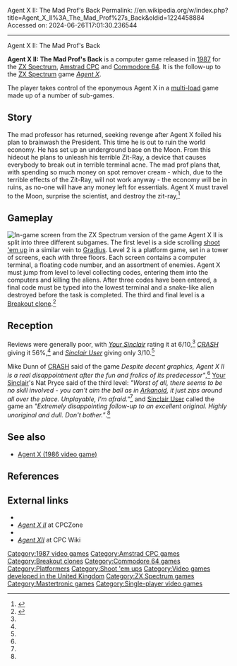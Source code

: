 Agent X II: The Mad Prof's Back
Permalink: //en.wikipedia.org/w/index.php?title=Agent_X_II%3A_The_Mad_Prof%27s_Back&oldid=1224458884
Accessed on: 2024-06-26T17:01:30.236544



------
Agent X II: The Mad Prof's Back
{{About|the 1987 video game|other topics|Agent X (disambiguation)}}
{{refimprove|date=October 2017}}

{{Infobox video game
|title = Agent X
|image=Agent X II Inlay.jpg
|developer = Steven Tatlock, John Tatlock, [[Tim Follin]]
|publisher = [[Mastertronic]]
|designer =
|engine =
|released = [[1987 in video gaming|1987]]
|genre = [[Shoot 'em up]], [[Platform game]], [[Breakout clone]]
|modes = [[Single-player video game|Single-player]]
|platforms = [[ZX Spectrum|Sinclair Spectrum]], [[Amstrad CPC]] and [[Commodore 64]]
}}

'''Agent X II: The Mad Prof's Back''' is a computer game released in [[1987 in video gaming|1987]] for the [[ZX Spectrum]], [[Amstrad CPC]] and [[Commodore 64]].  It is the follow-up to the [[ZX Spectrum]] game ''[[Agent X (1986 video game)|Agent X]]''.

The player takes control of the eponymous Agent X in a [[multi-load]] game made up of a number of sub-games.

== Story ==
The mad professor has returned, seeking revenge after Agent X foiled his plan to brainwash the President.  This time he is out to ruin the world economy.  He has set up an underground base on the Moon.  From this hideout he plans to unleash his terrible Zit-Ray, a device that causes everybody to break out in terrible terminal acne. The mad prof plans that, with spending so much money on spot remover cream - which, due to the terrible effects of the Zit-Ray, will not work anyway - the economy will be in ruins, as no-one will have any money left for essentials.  Agent X must travel to the Moon, surprise the scientist, and destroy the zit-ray,<ref name="Inlay">{{Citation|title=Agent X II Inlay|publisher=[[Mastertronic]]}}</ref>

== Gameplay ==
[[File:Agent X II Screenshot.gif|left|thumb|In-game screen from the ZX Spectrum version of the game]]
Agent X II is split into three different subgames.  The first level is a side scrolling [[shoot 'em up]] in a similar vein to [[Gradius]].  Level 2 is a platform game, set in a tower of screens, each with three floors. Each screen contains a computer terminal, a floating code number, and an assortment of enemies. Agent X must jump from level to level collecting codes, entering them into the computers and killing the aliens. After three codes have been entered, a final code must be typed into the lowest terminal and a snake-like alien destroyed before the task is completed.  The third and final level is a [[Breakout clone]].<ref name="YS_Review">{{Citation|title=Agent X II Review|first=Nat|newspaper=[[Your Sinclair]]|date=January 1988|last=Pryce}}</ref>

== Reception ==
{{Video game reviews
| CRASH = 56%<ref name="CRASH_Review">{{Citation|title=Agent X II Review|first=Nick|last=Roberts|first2=Mike|last2=Dunn|newspaper=[[CRASH (magazine)|CRASH]]|date=March 1987}}</ref>
| SUser = 3/10<ref name="SU_Review">{{Citation|title=Agent X Review|newspaper=[[Sinclair User]]|date=December 1987}}</ref>
| YSinclair = 6/10<ref name="YS_Review" />
}}
Reviews were generally poor, with ''[[Your Sinclair]]'' rating it at 6/10,<ref name="YS_Review" /> ''[[CRASH (magazine)|CRASH]]'' giving it 56%,<ref name="CRASH_Review" /> and ''[[Sinclair User]]'' giving only 3/10.<ref name="SU_Review" />

Mike Dunn of [[CRASH (magazine)|CRASH]] said of the game ''Despite decent graphics, Agent X II is a real disappointment after the fun and frolics of its predecessor"'',<ref name="CRASH_Review" /> [[Your Sinclair]]'s Nat Pryce said of the third level: ''"Worst of all, there seems to be no skill involved - you can't aim the ball as in [[Arkanoid]], it just zips around all over the place. Unplayable, I'm afraid."''<ref name="YS_Review" /> and [[Sinclair User]] called the game an ''"Extremely disappointing follow-up to an excellent original.  Highly unoriginal and dull.  Don't bother."''.<ref name="SU_Review" />

== See also ==
*[[Agent X (1986 video game)]]

== References ==
{{Reflist}}

== External links ==
* {{WoS game|id=0000111|name=Agent X II: The Mad Prof's Back}}
* [https://web.archive.org/web/20080507082006/http://www.cpczone.net/game/25 ''Agent X II''] at CPCZone
* {{lemon64 game|id=70|name=Agent X II}}
* ''[http://cpcwiki.eu/index.php/Agent_X_II:_The_Mad_Prof%27s_Back Agent XII]'' at CPC Wiki

{{DEFAULTSORT:Agent X Ii: The Mad Prof's Back}}
[[Category:1987 video games]]
[[Category:Amstrad CPC games]]
[[Category:Breakout clones]]
[[Category:Commodore 64 games]]
[[Category:Platformers]]
[[Category:Shoot 'em ups]]
[[Category:Video games developed in the United Kingdom]]
[[Category:ZX Spectrum games]]
[[Category:Mastertronic games]]
[[Category:Single-player video games]]